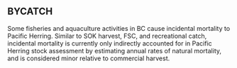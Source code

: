 ## BYCATCH {-}

<!-- In order to advance progress towards -->
<!-- a holistic ecosystem-based management (EBM) approach for Pacific Herring, -->
<!-- we present information to describe indirect effects -->
<!-- on Herring populations such as incidental mortality.  -->
Some fisheries and aquaculture activities in BC cause
incidental mortality to Pacific Herring.
Similar to SOK harvest, FSC, and recreational catch,
incidental mortality is currently only indirectly accounted for 
in Pacific Herring stock assessment by
estimating annual rates of natural mortality, 
and is considered minor relative to commercial harvest.
<!-- Impacts of additional mortality sources will be explored with the new  -->
<!-- modelling framework. -->

<!-- Again this year, we include data for -->
<!-- incidental mortality in finfish aquaculture activities -->

<!-- (Figure XX). -->
<!-- Note that incidental mortality data are reported by -->
<!-- Pacific Fishery Management Area (PFMA) -->
<!-- which are analogous to Statistical Areas, but -->
<!-- PFMAs are larger and can extend beyond SAR boundaries. -->
<!-- Data indicate the number of Pacific Herring dead and released, -->
<!-- with the following caveats: -->

<!-- 1. Unknown mortality rate for "released" fish, -->

<!-- 1. Unknown length, weight, age, and sex of fish, and -->

<!-- 1. "Herring-like" fish are assumed to be Herring -->
<!-- when decomposition hinders identification. -->

<!-- Note that data from previous years are updated  -->
<!-- as DFO receives additional reports. -->
